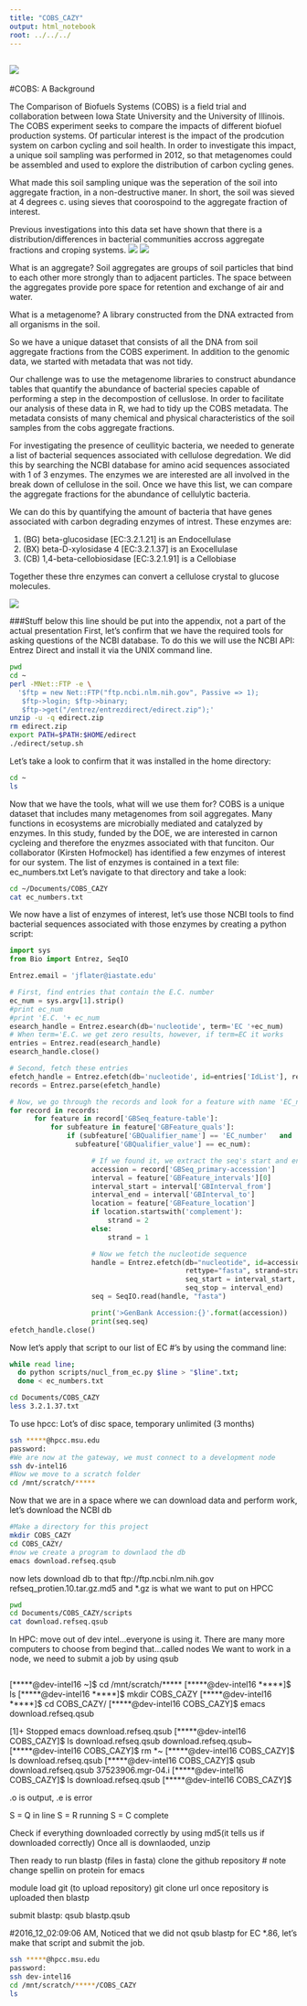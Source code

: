 ```yaml
---
title: "COBS_CAZY"
output: html_notebook
root: ../../../
---
```

![](images/COBSPIC.png)
------
#COBS: A Background

The Comparison of Biofuels Systems (COBS) is a field trial and collaboration between Iowa State University and the University of Illinois. The COBS experiment seeks to compare the impacts of different biofuel production systems. Of particular interest is the impact of the prodcution system on carbon cycling and soil health. In order to investigate this impact, a unique soil sampling was performed in 2012, so that metagenomes could be assembled and used to explore the distribution of carbon cycling genes. 

What made this soil sampling unique was the seperation of the soil into aggregate fraction, in a non-destructive maner. In short, the soil was sieved at 4 degrees c. using sieves that coorospoind to the aggregate fraction of interest. 

Previous investigations into this data set have shown that there is a distribution/differences in bacterial communities accross aggregate fractions and croping systems. 
![](images/COBScomposition.png)
![](images/AGGdist.png)


What is an aggregate?
  Soil aggregates are groups of soil particles that bind to each other more strongly than to adjacent particles. The space between the aggregates   provide pore space for retention and exchange of air and water.

What is a metagenome? 
  A library constructed from the DNA extracted from all organisms in the soil. 
  
So we have a unique dataset that consists of all the DNA from soil aggregate fractions from the COBS experiment. In addition to the genomic data, we started with metadata that was not tidy.

Our challenge was to use the metagenome libraries to construct abundance tables that quantify the abundance of bacterial species capable of performing a step in the decompostion of celluslose. In order to facilitate our analysis of these data in R, we had to tidy up the COBS metadata. The metadata consists of many chemical and physical characteristics of the soil samples from the cobs aggregate fractions. 

For investigating the presence of ceullityic bacteria, we needed to generate a list of bacterial sequences associated with cellulose degredation. We did this by searching the NCBI database for amino acid sequences associated with 1 of 3 enzymes. The enzymes we are interested are all involved in the break down of cellulose in the soil. Once we have this list, we can compare the aggregate fractions for the abundance of cellulytic bacteria. 

We can do this by quantifying the amount of bacteria that have genes associated with carbon degrading enzymes of intrest. These enzymes are: 

  1. (BG) beta-glucosidase [EC:3.2.1.21] is an Endocellulase
  2. (BX) beta-D-xylosidase 4 [EC:3.2.1.37] is an Exocellulase
  3. (CB) 1,4-beta-cellobiosidase [EC:3.2.1.91] is a Cellobiase
  
Together these thre enzymes can convert a cellulose crystal to glucose molecules.  

![](images/Types_of_Cellulase2.png)

###Stuff below this line should be put into the appendix, not a part of the actual presentation
First, let's confirm that we have the required tools for asking questions of the NCBI database. To do this we will use the NCBI API: Entrez Direct and install it via the UNIX command line. 
```bash
pwd
cd ~
perl -MNet::FTP -e \
  '$ftp = new Net::FTP("ftp.ncbi.nlm.nih.gov", Passive => 1);
   $ftp->login; $ftp->binary;
   $ftp->get("/entrez/entrezdirect/edirect.zip");'
unzip -u -q edirect.zip
rm edirect.zip
export PATH=$PATH:$HOME/edirect
./edirect/setup.sh
```
Let's take a look to confirm that it was installed in the home directory:
```bash
cd ~
ls
```
Now that we have the tools, what will we use them for? COBS is a unique dataset that includes many metagenomes from soil aggregates. Many functions in ecosystems are microbially mediated and catalyzed by enzymes. In this study, funded by the DOE, we are interested in carnon cycleing and therefore the enyzmes associated with that funciton. Our collaborator (Kirsten Hofmockel) has identified a few enzymes of interest for our system. The list of enzymes is contained in a text file: ec_numbers.txt
Let's navigate to that directory and take a look:
```bash
cd ~/Documents/COBS_CAZY
cat ec_numbers.txt
```
We now have a list of enzymes of interest, let's use those NCBI tools to find bacterial sequences associated with those enzymes by creating a python script:  
```python
import sys
from Bio import Entrez, SeqIO

Entrez.email = 'jflater@iastate.edu'

# First, find entries that contain the E.C. number
ec_num = sys.argv[1].strip()
#print ec_num
#print 'E.C. '+ ec_num
esearch_handle = Entrez.esearch(db='nucleotide', term='EC '+ec_num)
# When term='E.C. we get zero results, however, if term=EC it works
entries = Entrez.read(esearch_handle)
esearch_handle.close()

# Second, fetch these entries
efetch_handle = Entrez.efetch(db='nucleotide', id=entries['IdList'], rettype='gb', retmode='xml') 
records = Entrez.parse(efetch_handle)

# Now, we go through the records and look for a feature with name 'EC_number'
for record in records:
      for feature in record['GBSeq_feature-table']:
          for subfeature in feature['GBFeature_quals']:
              if (subfeature['GBQualifier_name'] == 'EC_number'   and
                subfeature['GBQualifier_value'] == ec_num):

                    # If we found it, we extract the seq's start and end
                    accession = record['GBSeq_primary-accession']
                    interval = feature['GBFeature_intervals'][0]
                    interval_start = interval['GBInterval_from']
                    interval_end = interval['GBInterval_to']
                    location = feature['GBFeature_location']
                    if location.startswith('complement'):
                        strand = 2
                    else:
                        strand = 1

                    # Now we fetch the nucleotide sequence
                    handle = Entrez.efetch(db="nucleotide", id=accession,
                                           rettype="fasta", strand=strand,
                                           seq_start = interval_start,
                                           seq_stop = interval_end)
                    seq = SeqIO.read(handle, "fasta")

                    print('>GenBank Accession:{}'.format(accession))
                    print(seq.seq)
efetch_handle.close()

```
Now let's apply that script to our list of EC #'s by using the command line:
```bash
while read line;     
  do python scripts/nucl_from_ec.py $line > "$line".txt;    
  done < ec_numbers.txt
```

```bash
cd Documents/COBS_CAZY
less 3.2.1.37.txt 
```

To use hpcc:
Lot's of disc space, temporary unlimited (3 months)
```bash
ssh *****@hpcc.msu.edu
password:
#We are now at the gateway, we must connect to a development node
ssh dv-intel16
#Now we move to a scratch folder
cd /mnt/scratch/*****
```

Now that we are in a space where we can download data and perform work, let's download the NCBI db
```bash
#Make a directory for this project
mkdir COBS_CAZY
cd COBS_CAZY/
#now we create a program to downlaod the db
emacs download.refseq.qsub
```

now lets download db to that  ftp://ftp.ncbi.nlm.nih.gov
refseq_protien.10.tar.gz.md5 and *.gz is what we want to put on HPCC
```bash
pwd
cd Documents/COBS_CAZY/scripts
cat download.refseq.qsub
```

In HPC: move out of dev intel...everyone is using it. There are many more computers to choose from begind that...called nodes
We want to work in a node, we need to submit a job by using qsub
```bash

```

[*****@dev-intel16 ~]$ cd /mnt/scratch/*****
[*****@dev-intel16 *****]$ ls
[*****@dev-intel16 *****]$ mkdir COBS_CAZY
[*****@dev-intel16 *****]$ cd COBS_CAZY/
[*****@dev-intel16 COBS_CAZY]$ emacs download.refseq.qsub

[1]+  Stopped                 emacs download.refseq.qsub
[*****@dev-intel16 COBS_CAZY]$ ls
download.refseq.qsub  download.refseq.qsub~
[*****@dev-intel16 COBS_CAZY]$ rm *~
[*****@dev-intel16 COBS_CAZY]$ ls
download.refseq.qsub
[*****@dev-intel16 COBS_CAZY]$ qsub download.refseq.qsub
37523906.mgr-04.i
[*****@dev-intel16 COBS_CAZY]$ ls
download.refseq.qsub
[*****@dev-intel16 COBS_CAZY]$

.o is output, .e is error

S = Q in line
S = R running
S = C complete

Check if everything downloaded correctly by using md5(it tells us if downloaded correctly)
Once all is downlaoded, unzip



Then ready to run blastp (files in fasta) clone the github repository
# note change spellin on protein for emacs

module load git (to upload repository)
git clone url
once repository is uploaded then blastp

submit blastp: qsub blastp.qsub

#2016_12_02:09:06 AM, Noticed that we did not qsub blastp for EC *.86, let's make that script and submit the job. 
```bash
ssh *****@hpcc.msu.edu
password:
ssh dev-intel16
cd /mnt/scratch/*****/COBS_CAZY
ls

```

